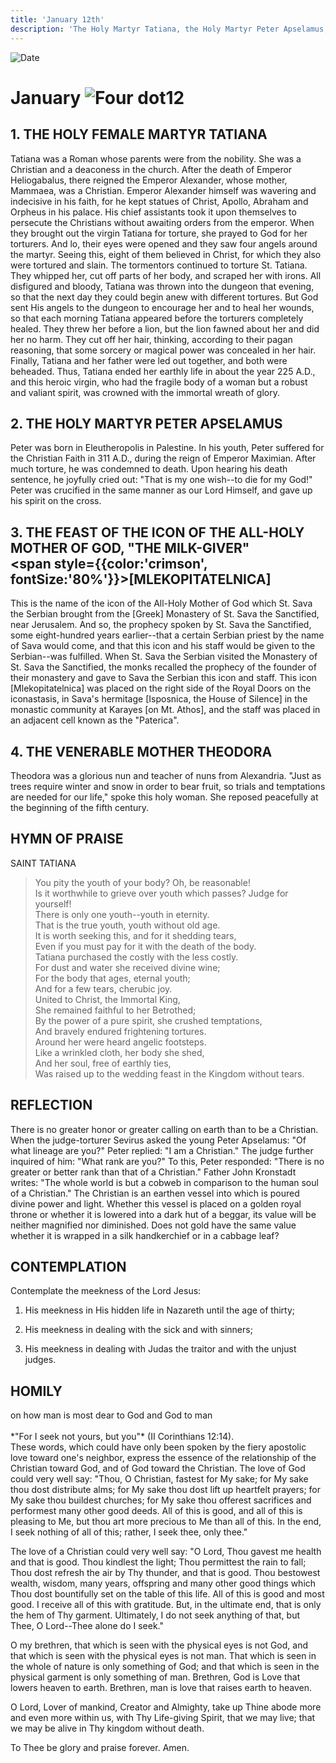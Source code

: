 ```yaml
---
title: 'January 12th'
description: 'The Holy Martyr Tatiana, the Holy Martyr Peter Apselamus, Feast of the "Milk-Giver" Icon of the Mother of God'
---
```


<RunningHead />
<Image src="/title-imprint.png" height={68} width={50} alt="Date" className="title-imprint"/>

# <div id="date">January <Image className="four-dot" src="/four-dot.png" height={15} width={15} alt="Four dot" />12</div>

## 1. THE HOLY FEMALE MARTYR TATIANA

Tatiana was a Roman whose parents were from the nobility. She was a Christian and a deaconess in the church. After the death of Emperor Heliogabalus, there reigned the Emperor Alexander, whose mother, Mammaea, was a Christian. Emperor Alexander himself was wavering and indecisive in his faith, for he kept statues of Christ, Apollo, Abraham and Orpheus in his palace. His chief assistants took it upon themselves to persecute the Christians without awaiting orders from the emperor. When they brought out the virgin Tatiana for torture, she prayed to God for her torturers. And lo, their eyes were opened and they saw four angels around the martyr. Seeing this, eight of them believed in Christ, for which they also were tortured and slain. The tormentors continued to torture St. Tatiana. They whipped her, cut off parts of her body, and scraped her with irons. All disfigured and bloody, Tatiana was thrown into the dungeon that evening, so that the next day they could begin anew with different tortures. But God sent His angels to the dungeon to encourage her and to heal her wounds, so that each morning Tatiana appeared before the torturers completely healed. They threw her before a lion, but the lion fawned about her and did her no harm. They cut off her hair, thinking, according to their pagan reasoning, that some sorcery or magical power was concealed in her hair. Finally, Tatiana and her father were led out together, and both were beheaded. Thus, Tatiana ended her earthly life in about the year 225 A.D., and this heroic virgin, who had the fragile body of a woman but a robust and valiant spirit, was crowned with the immortal wreath of glory.

## 2. THE HOLY MARTYR PETER APSELAMUS

Peter was born in Eleutheropolis in Palestine. In his youth, Peter suffered for the Christian Faith in 311 A.D., during the reign of Emperor Maximian. After much torture, he was condemned to death. Upon hearing his death sentence, he joyfully cried out: "That is my one wish--to die for my God!" Peter was crucified in the same manner as our Lord Himself, and gave up his spirit on the cross.

## 3. THE FEAST OF THE ICON OF THE ALL-HOLY MOTHER OF GOD, "THE MILK-GIVER"<br /><span style={{color:'crimson', fontSize:'80%'}}>[MLEKOPITATELNICA]</span>

This is the name of the icon of the All-Holy Mother of God which St. Sava the Serbian brought from the [Greek] Monastery of St. Sava the Sanctified, near Jerusalem. And so, the prophecy spoken by St. Sava the Sanctified, some eight-hundred years earlier--that a certain Serbian priest by the name of Sava would come, and that this icon and his staff would be given to the Serbian--was fulfilled. When St. Sava the Serbian visited the Monastery of St. Sava the Sanctified, the monks recalled the prophecy of the founder of their monastery and gave to Sava the Serbian this icon and staff. This icon [Mlekopitatelnica] was placed on the right side of the Royal Doors on the iconastasis, in Sava's hermitage [Isposnica, the House of Silence] in the monastic community at Karayes [on Mt. Athos], and the staff was placed in an adjacent cell known as the "Paterica".

## 4. THE VENERABLE MOTHER THEODORA

Theodora was a glorious nun and teacher of nuns from Alexandria. "Just as trees require winter and snow in order to bear fruit, so trials and temptations are needed for our life," spoke this holy woman. She reposed peacefully at the beginning of the fifth century.


## HYMN OF PRAISE
<div style={{textAlign:'center', color:'crimson', fontWeight:'bold'}}>
SAINT TATIANA
</div>

>You pity the youth of your body? Oh, be reasonable!  
Is it worthwhile to grieve over youth which passes? Judge for yourself!  
There is only one youth--youth in eternity.  
That is the true youth, youth without old age.  
It is worth seeking this, and for it shedding tears,  
Even if you must pay for it with the death of the body.  
Tatiana purchased the costly with the less costly.  
For dust and water she received divine wine;  
For the body that ages, eternal youth;  
And for a few tears, cherubic joy.  
United to Christ, the Immortal King,  
She remained faithful to her Betrothed;  
By the power of a pure spirit, she crushed temptations,  
And bravely endured frightening tortures.  
Around her were heard angelic footsteps.  
Like a wrinkled cloth, her body she shed,  
And her soul, free of earthly ties,  
Was raised up to the wedding feast in the Kingdom without tears.  


## REFLECTION


There is no greater honor or greater calling on earth than to be a Christian. When the judge-torturer Sevirus asked the young Peter Apselamus: "Of what lineage are you?" Peter replied: "I am a Christian." The judge further inquired of him: "What rank are you?" To this, Peter responded: "There is no greater or better rank than that of a Christian." Father John Kronstadt writes: "The whole world is but a cobweb in comparison to the human soul of a Christian." The Christian is an earthen vessel into which is poured divine power and light. Whether this vessel is placed on a golden royal throne or whether it is lowered into a dark hut of a beggar, its value will be neither magnified nor diminished. Does not gold have the same value whether it is wrapped in a silk handkerchief or in a cabbage leaf?


## CONTEMPLATION

Contemplate the meekness of the Lord Jesus:

1. His meekness in His hidden life in Nazareth until the age of thirty;

2. His meekness in dealing with the sick and with sinners;

3. His meekness in dealing with Judas the traitor and with the unjust judges.



## HOMILY
<div style={{textAlign:'center', color:'crimson', fontWeight:'bold'}}>
on how man is most dear to God and God to man
</div><br /><div style={{textAlign:'right'}}>
*"For I seek not yours, but you"* (II Corinthians 12:14).
</div>
These words, which could have only been spoken by the fiery apostolic love toward one's neighbor, express the essence of the relationship of the Christian toward God, and of God toward the Christian. The love of God could very well say: "Thou, O Christian, fastest for My sake; for My sake thou dost distribute alms; for My sake thou dost lift up heartfelt prayers; for My sake thou buildest churches; for My sake thou offerest sacrifices and performest many other good deeds. All of this is good, and all of this is pleasing to Me, but thou art more precious to Me than all of this. In the end, I seek nothing of all of this; rather, I seek thee, only thee."

The love of a Christian could very well say: "O Lord, Thou gavest me health and that is good. Thou kindlest the light; Thou permittest the rain to fall; Thou dost refresh the air by Thy thunder, and that is good. Thou bestowest wealth, wisdom, many years, offspring and many other good things which Thou dost bountifully set on the table of this life. All of this is good and most good. I receive all of this with gratitude. But, in the ultimate end, that is only the hem of Thy garment. Ultimately, I do not seek anything of that, but Thee, O Lord--Thee alone do I seek."

O my brethren, that which is seen with the physical eyes is not God, and that which is seen with the physical eyes is not man. That which is seen in the whole of nature is only something of God; and that which is seen in the physical garment is only something of man. Brethren, God is Love that lowers heaven to earth. Brethren, man is love that raises earth to heaven.

O Lord, Lover of mankind, Creator and Almighty, take up Thine abode more and even more within us, with Thy Life-giving Spirit, that we may live; that we may be alive in Thy kingdom without death.

To Thee be glory and praise forever. Amen.